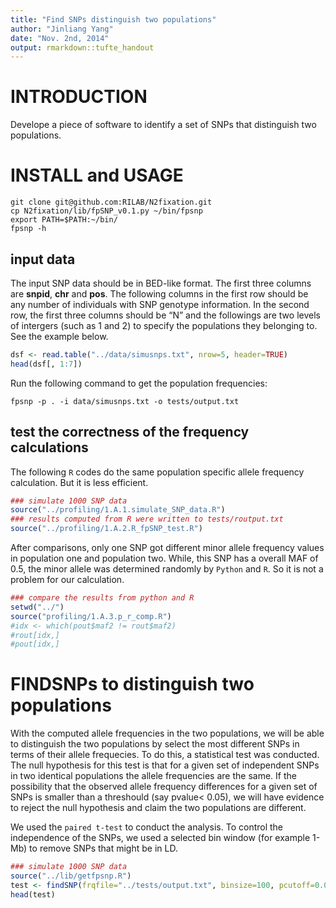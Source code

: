 ```yaml
---
title: "Find SNPs distinguish two populations"
author: "Jinliang Yang"
date: "Nov. 2nd, 2014"
output: rmarkdown::tufte_handout
---
```


# INTRODUCTION

Develope a piece of software to identify a set of SNPs that distinguish two populations.

# INSTALL and USAGE

```
git clone git@github.com:RILAB/N2fixation.git
cp N2fixation/lib/fpSNP_v0.1.py ~/bin/fpsnp
export PATH=$PATH:~/bin/
fpsnp -h
```

## input data
The input SNP data should be in BED-like format. The first three columns are __snpid__, __chr__ and __pos__. The following columns in the first row should be any number of individuals with SNP genotype information. In the second row, the first three columns should be "N" and the followings are two levels of intergers (such as 1 and 2) to specify the populations they belonging to. See the example below.  
```r
dsf <- read.table("../data/simusnps.txt", nrow=5, header=TRUE)
head(dsf[, 1:7])
```

Run the following command to get the population frequencies:
```
fpsnp -p . -i data/simusnps.txt -o tests/output.txt
```

## test the correctness of the frequency calculations

The following `R` codes do the same population specific allele frequency calculation. But it is less efficient.
```r
### simulate 1000 SNP data
source("../profiling/1.A.1.simulate_SNP_data.R")
### results computed from R were written to tests/routput.txt
source("../profiling/1.A.2.R_fpSNP_test.R")
```

After comparisons, only one SNP got different minor allele frequency values in population one and population two. While, this SNP has a overall MAF of 0.5, the minor allele was determined randomly by `Python` and `R`. So it is not a problem for our calculation. 

```r
### compare the results from python and R
setwd("../")
source("profiling/1.A.3.p_r_comp.R")
#idx <- which(pout$maf2 != rout$maf2)
#rout[idx,]
#pout[idx,]
```


# FINDSNPs to distinguish two populations

With the computed allele frequencies in the two populations, we will be able to distinguish the two populations by select the most different SNPs in terms of their allele frequecies. To do this, a statistical test was conducted. The null hypothesis for this test is that for a given set of independent SNPs in two identical populations the allele frequencies are the same. If the possibility that the observed allele frequency differences for a given set of SNPs is smaller than a threshould (say pvalue< 0.05), we will have evidence to reject the null hypothesis and claim the two populations are different.

We used the `paired t-test` to conduct the analysis. To control the independence of the SNPs, we used a selected bin window (for example 1-Mb) to remove SNPs that might be in LD. 

```r
### simulate 1000 SNP data
source("../lib/getfpsnp.R")
test <- findSNP(frqfile="../tests/output.txt", binsize=100, pcutoff=0.001, missingrate=0.5 )
head(test)
```




